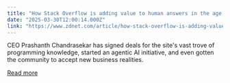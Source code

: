 ```yaml
---
title: "How Stack Overflow is adding value to human answers in the age of AI"
date: "2025-03-30T12:00:14.000Z"
link: "https://www.zdnet.com/article/how-stack-overflow-is-adding-value-to-human-answers-in-the-age-of-ai/"
---
```


CEO Prashanth Chandrasekar has signed deals for the site's vast trove of programming knowledge, started an agentic AI initiative, and even gotten the community to accept new business realities.

[Read more](https://www.zdnet.com/article/how-stack-overflow-is-adding-value-to-human-answers-in-the-age-of-ai/)
